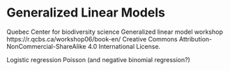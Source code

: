 # Generalized Linear Models

Quebec Center for biodiversity science
Generalized linear model workshop
https://r.qcbs.ca/workshop06/book-en/
Creative Commons Attribution-NonCommercial-ShareAlike 4.0 International License.

Logistic regression
Poisson (and negative binomial regression?)
